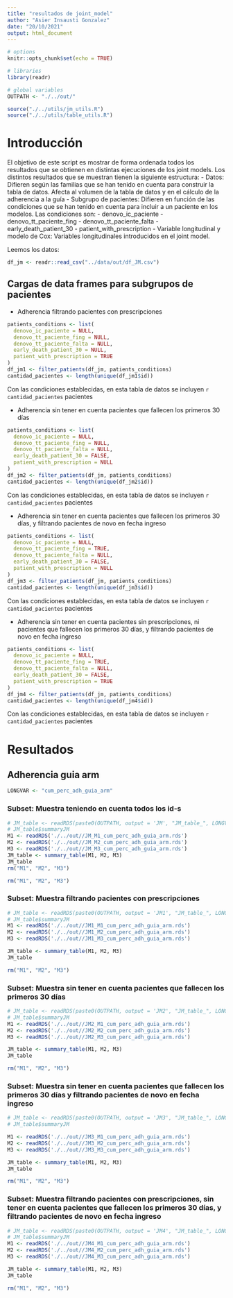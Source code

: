 ```yaml
---
title: "resultados de joint_model"
author: "Asier Insausti Gonzalez"
date: "20/10/2021"
output: html_document
---
```

```r
# options
knitr::opts_chunk$set(echo = TRUE)

# libraries
library(readr)

# global variables
OUTPATH <- "./../out/"
```

```r
source("./../utils/jm_utils.R")
source("./../utils/table_utils.R")
```


# Introducción

El objetivo de este script es mostrar de forma ordenada todos los resultados que se obtienen en distintas ejecuciones de los joint models. Los distintos resultados que se muestran tienen la siguiente estructura:
- Datos: Difieren según las familias que se han tenido en cuenta para construir la tabla de datos. Afecta al volumen de la tabla de datos y en el cálculo de la adherencia a la guía
- Subgrupo de pacientes: Difieren en función de las condiciones que se han tenido en cuenta para incluir a un paciente en los modelos. Las condiciones son:
  - denovo_ic_paciente
  - denovo_tt_paciente_fing
  - denovo_tt_paciente_falta
  - early_death_patient_30
  - patient_with_prescription
- Variable longitudinal y modelo de Cox: Variables longitudinales introducidos en el joint model.

Leemos los datos:

```r
df_jm <- readr::read_csv("../data/out/df_JM.csv")
```
## Cargas de data frames para subgrupos de pacientes

* Adherencia filtrando pacientes con prescripciones

```r
patients_conditions <- list(
  denovo_ic_paciente = NULL,
  denovo_tt_paciente_fing = NULL,
  denovo_tt_paciente_falta = NULL,
  early_death_patient_30 = NULL,
  patient_with_prescription = TRUE
)
df_jm1 <- filter_patients(df_jm, patients_conditions)
cantidad_pacientes <- length(unique(df_jm1$id))
```

Con las condiciones establecidas, en esta tabla de datos se incluyen `r cantidad_pacientes` pacientes

* Adherencia sin tener en cuenta pacientes que fallecen los primeros 30 días

```r
patients_conditions <- list(
  denovo_ic_paciente = NULL,
  denovo_tt_paciente_fing = NULL,
  denovo_tt_paciente_falta = NULL,
  early_death_patient_30 = FALSE,
  patient_with_prescription = NULL
)
df_jm2 <- filter_patients(df_jm, patients_conditions)
cantidad_pacientes <- length(unique(df_jm2$id))
```

Con las condiciones establecidas, en esta tabla de datos se incluyen `r cantidad_pacientes` pacientes

* Adherencia sin tener en cuenta pacientes que fallecen los primeros 30 días, y filtrando pacientes de novo en fecha ingreso

```r
patients_conditions <- list(
  denovo_ic_paciente = NULL,
  denovo_tt_paciente_fing = TRUE,
  denovo_tt_paciente_falta = NULL,
  early_death_patient_30 = FALSE,
  patient_with_prescription = NULL
)
df_jm3 <- filter_patients(df_jm, patients_conditions)
cantidad_pacientes <- length(unique(df_jm3$id))
```

Con las condiciones establecidas, en esta tabla de datos se incluyen `r cantidad_pacientes` pacientes


* Adherencia sin tener en cuenta pacientes sin prescripciones, ni pacientes que fallecen los primeros 30 días, y filtrando pacientes de novo en fecha ingreso

```r
patients_conditions <- list(
  denovo_ic_paciente = NULL,
  denovo_tt_paciente_fing = TRUE,
  denovo_tt_paciente_falta = NULL,
  early_death_patient_30 = FALSE,
  patient_with_prescription = TRUE
)
df_jm4 <- filter_patients(df_jm, patients_conditions)
cantidad_pacientes <- length(unique(df_jm4$id))
```

Con las condiciones establecidas, en esta tabla de datos se incluyen `r cantidad_pacientes` pacientes

# Resultados
## Adherencia guia arm

```r
LONGVAR <- "cum_perc_adh_guia_arm"
```


### Subset: Muestra teniendo en cuenta todos los id-s

```r
# JM_table <- readRDS(paste0(OUTPATH, output = 'JM', "JM_table_", LONGVAR, ".rds"))
# JM_table$summaryJM
M1 <- readRDS('./../out//JM_M1_cum_perc_adh_guia_arm.rds')
M2 <- readRDS('./../out//JM_M2_cum_perc_adh_guia_arm.rds')
M3 <- readRDS('./../out//JM_M3_cum_perc_adh_guia_arm.rds')
JM_table <- summary_table(M1, M2, M3)
JM_table
rm("M1", "M2", "M3")
```
```r
rm("M1", "M2", "M3")
```


### Subset: Muestra filtrando pacientes con prescripciones

```r
# JM_table <- readRDS(paste0(OUTPATH, output = 'JM1', "JM_table_", LONGVAR, ".rds"))
# JM_table$summaryJM
M1 <- readRDS('./../out//JM1_M1_cum_perc_adh_guia_arm.rds')
M2 <- readRDS('./../out//JM1_M2_cum_perc_adh_guia_arm.rds')
M3 <- readRDS('./../out//JM1_M3_cum_perc_adh_guia_arm.rds')

JM_table <- summary_table(M1, M2, M3)
JM_table
```

```r
rm("M1", "M2", "M3")
```


### Subset: Muestra sin tener en cuenta pacientes que fallecen los primeros 30 días

```r
# JM_table <- readRDS(paste0(OUTPATH, output = 'JM2', "JM_table_", LONGVAR, ".rds"))
# JM_table$summaryJM
M1 <- readRDS('./../out//JM2_M1_cum_perc_adh_guia_arm.rds')
M2 <- readRDS('./../out//JM2_M2_cum_perc_adh_guia_arm.rds')
M3 <- readRDS('./../out//JM2_M3_cum_perc_adh_guia_arm.rds')

JM_table <- summary_table(M1, M2, M3)
JM_table
```

```r
rm("M1", "M2", "M3")
```



### Subset: Muestra sin tener en cuenta pacientes que fallecen los primeros 30 días y filtrando pacientes de novo en fecha ingreso

```r
# JM_table <- readRDS(paste0(OUTPATH, output = 'JM3', "JM_table_", LONGVAR, ".rds"))
# JM_table$summaryJM

M1 <- readRDS('./../out//JM3_M1_cum_perc_adh_guia_arm.rds')
M2 <- readRDS('./../out//JM3_M2_cum_perc_adh_guia_arm.rds')
M3 <- readRDS('./../out//JM3_M3_cum_perc_adh_guia_arm.rds')

JM_table <- summary_table(M1, M2, M3)
JM_table
```

```r
rm("M1", "M2", "M3")
```


### Subset: Muestra filtrando pacientes con prescripciones, sin tener en cuenta pacientes que fallecen los primeros 30 días, y filtrando pacientes de novo en fecha ingreso

```r
# JM_table <- readRDS(paste0(OUTPATH, output = 'JM4', "JM_table_", LONGVAR, ".rds"))
# JM_table$summaryJM
M1 <- readRDS('./../out//JM4_M1_cum_perc_adh_guia_arm.rds')
M2 <- readRDS('./../out//JM4_M2_cum_perc_adh_guia_arm.rds')
M3 <- readRDS('./../out//JM4_M3_cum_perc_adh_guia_arm.rds')

JM_table <- summary_table(M1, M2, M3)
JM_table
```

```r
rm("M1", "M2", "M3")
```

<!-- ## Adherencia guia sin arm -->

<!-- ```{r var_adhguia} -->
<!-- LONGVAR <- "cum_perc_adh_guia" -->
<!-- ``` -->


<!-- ### Subset: Muestra teniendo en cuenta todos los id-s -->

<!-- ```{r adhguia_0} -->
<!-- JM_table <- readRDS(paste0(OUTPATH, output = 'JM', "JM_table_", LONGVAR, ".rds")) -->
<!-- JM_table$summaryJM -->
<!-- ``` -->

<!-- ### Subset: Muestra filtrando pacientes con prescripciones -->

<!-- ```{r adhguia_1} -->
<!-- JM_table <- readRDS(paste0(OUTPATH,'JM1', "JM_table_", LONGVAR, ".rds")) -->
<!-- JM_table$summaryJM -->
<!-- ``` -->

<!-- ### Subset: Muestra sin tener en cuenta pacientes que fallecen los primeros 30 días -->

<!-- ```{r adhguia_2} -->
<!-- JM_table <- readRDS(paste0(OUTPATH, output = 'JM2', "JM_table_", LONGVAR, ".rds")) -->
<!-- JM_table$summaryJM -->
<!-- ``` -->


<!-- ### Subset: Muestra sin tener en cuenta pacientes que fallecen los primeros 30 días y filtrando pacientes de novo en fecha ingreso -->

<!-- ```{r adhguia_3} -->
<!-- JM_table <- readRDS(paste0(OUTPATH, output = 'JM3', "JM_table_", LONGVAR, ".rds")) -->
<!-- JM_table$summaryJM -->
<!-- ``` -->

<!-- ### Subset: Muestra filtrando pacientes con prescripciones, sin tener en cuenta pacientes que fallecen los primeros 30 días, y filtrando pacientes de novo en fecha ingreso -->

<!-- ```{r adhguia_4} -->
<!-- JM_table <- readRDS(paste0(OUTPATH, output = 'JM4', "JM_table_", LONGVAR, ".rds")) -->
<!-- JM_table$summaryJM -->
<!-- ``` -->


<!-- ## Adherencia médico -->

<!-- ```{r var_adhdoctor} -->
<!-- LONGVAR <- "cum_perc_adh_doctor" -->
<!-- ``` -->


<!-- ### Subset: Muestra teniendo en cuenta todos los id-s -->

<!-- ```{r adhdoctor_0} -->
<!-- JM_table <- readRDS(paste0(OUTPATH, output = 'JM', "JM_table_", LONGVAR, ".rds")) -->
<!-- JM_table$summaryJM -->
<!-- ``` -->

<!-- ### Subset: Muestra filtrando pacientes con prescripciones -->

<!-- ```{r adhdoctor_1} -->
<!-- JM_table <- readRDS(paste0(OUTPATH, output = 'JM1', "JM_table_", LONGVAR, ".rds")) -->
<!-- JM_table$summaryJM -->
<!-- ``` -->

<!-- ### Subset: Muestra sin tener en cuenta pacientes que fallecen los primeros 30 días -->

<!-- ```{r adhdoctor_2} -->
<!-- JM_table <- readRDS(paste0(OUTPATH, output = 'JM2', "JM_table_", LONGVAR, ".rds")) -->
<!-- JM_table$summaryJM -->
<!-- ``` -->


<!-- ### Subset: Muestra sin tener en cuenta pacientes que fallecen los primeros 30 días y filtrando pacientes de novo en fecha ingreso -->

<!-- ```{r adhdoctor_3} -->
<!-- JM_table <- readRDS(paste0(OUTPATH, output = 'JM3', "JM_table_", LONGVAR, ".rds")) -->
<!-- JM_table$summaryJM -->
<!-- ``` -->

<!-- ### Subset: Muestra filtrando pacientes con prescripciones, sin tener en cuenta pacientes que fallecen los primeros 30 días, y filtrando pacientes de novo en fecha ingreso -->

<!-- ```{r adhdoctor_4} -->
<!-- JM_table <- readRDS(paste0(OUTPATH, output = 'JM4', "JM_table_", LONGVAR, ".rds")) -->
<!-- JM_table$summaryJM -->
<!-- ``` -->

<!-- ## Adherencia ieca o ara2 -->

<!-- ### Subset: Muestra teniendo en cuenta todos los id-s -->
<!-- ### Subset: Muestra filtrando pacientes con prescripciones -->
<!-- ### Subset: Muestra sin tener en cuenta pacientes que fallecen los primeros 30 días -->
<!-- ### Subset: Muestra sin tener en cuenta pacientes que fallecen los primeros 30 días y filtrando pacientes de novo en fecha ingreso -->
<!-- ### Subset: Muestra filtrando pacientes con prescripciones, sin tener en cuenta pacientes que fallecen los primeros 30 días, y filtrando pacientes de novo en fecha ingreso -->

<!-- ## Adherencia bbloq -->

<!-- ### Subset: Muestra teniendo en cuenta todos los id-s -->
<!-- ### Subset: Muestra filtrando pacientes con prescripciones -->
<!-- ### Subset: Muestra sin tener en cuenta pacientes que fallecen los primeros 30 días -->
<!-- ### Subset: Muestra sin tener en cuenta pacientes que fallecen los primeros 30 días y filtrando pacientes de novo en fecha ingreso -->
<!-- ### Subset: Muestra filtrando pacientes con prescripciones, sin tener en cuenta pacientes que fallecen los primeros 30 días, y filtrando pacientes de novo en fecha ingreso -->

<!-- ## Adherencia arm -->

<!-- ### Subset: Muestra teniendo en cuenta todos los id-s -->
<!-- ### Subset: Muestra filtrando pacientes con prescripciones -->
<!-- ### Subset: Muestra sin tener en cuenta pacientes que fallecen los primeros 30 días -->
<!-- ### Subset: Muestra sin tener en cuenta pacientes que fallecen los primeros 30 días y filtrando pacientes de novo en fecha ingreso -->
<!-- ### Subset: Muestra filtrando pacientes con prescripciones, sin tener en cuenta pacientes que fallecen los primeros 30 días, y filtrando pacientes de novo en fecha ingreso -->



